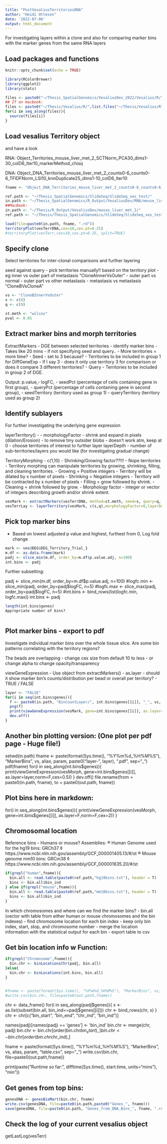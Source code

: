 ```yaml
---
title: "PostVesaliusTerritoriesDNA"
author: "Heidi Ottesen"
date: '2022-07-06'
output: html_document
---
```


For investigating layers within a clone
and also for comparing marker bins with the marker genes from the same RNA layers


## Load packages and functions

```r
knitr::opts_chunk$set(echo = TRUE)

library(RColorBrewer)
library(ggplot2)
library(stats)

files <- paste0("~/Thesis_SpatialGenomics/VesaliusDev_2022/Vesalius/R/",list.files("~/Thesis_SpatialGenomics/VesaliusDev_2022/Vesalius/R",pattern = ".R"))
## If on macbook:
files <- paste0("~/Thesis/Vesalius/R/",list.files("~/Thesis/Vesalius/R",pattern = ".R"))
for(i in seq_along(files)){
  source(files[i])
}
```

## Load vesalius Territory object
and have a look

RNA:
Object_Territories_mouse_liver_met_2_SCTNorm_PCA30_dims1-30_colD6_Iter10_markerMethod_chisq

DNA:
Object_DNA_Territories_mouse_liver_met_2_counts0-6_counts0-6_TFIDFNorm_LSI10_knnDuplicate25_dims1-10_colD6_Iter10


```r
fname <- "Object_DNA_Territories_mouse_liver_met_2_counts0-6_counts0-6_TFIDFNorm_LSI10_knnDuplicate25_dims1-10_colD6_Iter10"

ref.path <- "~/Thesis_SpatialGenomics/SlideSeq/SlideSeq_ves_test/"
in.path <- "~/Thesis_SpatialGenomics/R_Output/VesaliusDev/RNA/mouse_liver_met_2/"
##MacBook:
in.path <- "~/Thesis/R_Output/VesaliusDev/mouse_liver_met_2/"
ref.path <- "~/Thesis/Thesis_SpatialGenomics/SlideSeq/SlideSeq_ves_test/"

load(file=paste0(in.path, fname, ".rd"))
territoryPlot(vesTerrDNA,cex=10,cex.pt=0.25)
#territoryPlot(vesTerr,cex=10,cex.pt=0.25, split=TRUE)
```


## Specify clone 
Select territories for inter-clonal comparisons and further layering

seed against query - pick territories manually!! based on the territory plot
  - eg inner vs outer part of metastasis    "CloneAInnerVsOuter"
  - outer part vs normal
  - outer part vs other metastasis
  - metastasis vs metastasis                "CloneBVsCloneA"
  
```r

vs <- "CloneBInnerVsOuter"
s <- c(8)           
q <- c(9)    

st.meth <- "wilcox"
pval <- 0.05
```


## Extract marker bins and morph territories
ExtractMarkers - DGE between selected territories - identify marker bins
  - Takes like 20 mins - if not specifying seed and query..
      - More territories = more time?
  - Seed - set to 3 because? - Territories to be included in group 1 for DiffGeneExp
    - If I say 3 - does it only use territory 3 for comparison or does it compare 3 different territories?
  - Query - Territories to be included in group 2 of DGE.
  
  Output: p.value,- logFC, - seedPct (percentage of cells containing gene in first group), - queryPct (percentage of cells containing gene in second group), - seedTerritory (territory used as group 1) - queryTerritory (territory used as group 2)
  
## Identify sublayers
For further investigating the underlying gene expression

layerTerritory() - 
  - morphologyFactor - shrink and expand in pixels (dilation/Erosion) - to remove tiny outsider blobs - doesn't work atm, keep at 0
  - choose territories of interest to further layer
  layerDepth - number of sub-territories/layers you would like (for investigating gradual change)

  

  
TerritoryMorphing
  - c(1,10) - Shrinking/Growing factor??!!! - Nope territories
 - Territory morphing can manipulate territories by growing, shrinking, filling, and cleaning territories.
 - Growing = Positive integers - Territory will be dilated by x number of pixels
 - Shrinking = Negative integers - Territory will be contracted by x number of pixels
 - Filling = grow followed by shrink.
 - Cleaning = shrink followed by grow.
 - Morphology factor - integer or vector of integers describing growth and/or shrink extent.




```r

vesMark <- extractMarkers(vesTerrDNA, method=st.meth, seed=s, query=q, pval=pval)
vesTerrLay <- layerTerritory(vesMark, c(s,q),morphologyFactor=0,layerDepth=5)

````




## Pick top marker bins
 - Based on lowest adjusted p value and highest, furthest from 0, Log fold change

```r
mark <- ves@DEG$DEG_Territory_Trial_1
m.df <- as.data.frame(mark)
padj <- slice_min(m.df, order_by=m.df$p.value.adj, n=100)
int.bins <- padj

```

Further subsetting:

padj <- slice_min(m.df, order_by=m.df$p.value.adj, n=100)
#logfc.min <- slice_min(padj, order_by=padj$logFC, n=5)
#logfc.max <- slice_max(padj, order_by=padj$logFC, n=5)
#int.bins <- bind_rows(list(logfc.min, logfc.max))
int.bins <- padj


```r
length(int.bins$genes)
Appropriate number of bins?
  
```


## Plot marker bins - export to pdf
Investigate individual marker bins over the whole tissue slice.
Are some bin patterns correlating with the territory regions?

The beads are overlapping - change cex size from default 10 to less - or change alpha to change opacity/transparency






viewGeneExpression
  - Use object from extractMarkers()
  - as.layer - should it show marker bin's counts/distribution per bead or overall per territory? - TRUE / FALSE
  





```r

layer <- "FALSE" 
for(i in seq(int.bins$genes)){
  f <- paste0(in.path, "BinCountLayer/", int.bins$genes[[i]], "_", vs, "_", fname, ".png")
  png(f) 
  print(viewGeneExpression(vesMark, gene=int.bins$genes[[i]], as.layer=layer, norm=F, cex=0.1, territory1=s, territory2=q))
  dev.off()
}


```

## Another bin plotting version: (One plot per pdf page - Huge file!)
setwd(in.path)
fname <- paste(format(Sys.time(), "%Y%m%d_%H%M%S"), "MarkerBins", vs, alias, param, paste0("layer-", layer), ".pdf", sep="_")
pdf(fname)
for(i in seq_along(int.bins$genes)){
  print(viewGeneExpression(vesMorph, gene=int.bins$genes[[i]], as.layer=layer,norm=F,cex=0.5))
}
dev.off()
file.rename(from = paste0(in.path, fname), to = paste0(out.path, fname))

## Plot bins here in markdown:
for(i in seq_along(int.bins$genes)){
  print(viewGeneExpression(vesMorph, gene=int.bins$genes[[i]], as.layer=F,norm=F,cex=2))
}



## Chromosomal location


Reference bins - Humans or mouse?
Assemblies:
  					® Human Genome used for the hg19 bins: GRCh37
						◊    https://www.ncbi.nlm.nih.gov/assembly/GCF_000001405.13/#/st
					® Mouse genome mm10 bins: GRCm38
						◊ https://www.ncbi.nlm.nih.gov/assembly/GCF_000001635.20/#/st
          
```r
if(grepl("human",fname)){
  bin.all <- read.table(paste0(ref.path,"hg19bins.txt"), header = T)
  bins <- bin.all$bin_ind
} else if(grepl("mouse",fname)){
  bin.all <- read.table(paste0(ref.path,"mm10bins.txt"), header = T)
  bins <- bin.all$bin_ind
}
```
 In which chromosomes and where can we find the marker bins? 
 - bin.all (vector with table from either human or mouse chromosomes and the bin indexes)
 - find chromosome location for each bin index
 - keep only bin index, start, stop, and chromosome number 
 - merge the location information with the statistical output for each bin
 - export table to csv


## Get bin location info w Function:
```r
if(grepl("Chromosome",fname)){
  bin.chr <- binLocationsChr(padj, bin.all)
}else{
  bin.chr <- binLocations(int.bins, bin.all)
}


#fname <- paste(format(Sys.time(), "%Y%m%d_%H%M%S"), "MarkerBins", vs, alias, param, "table.csv", sep="_")
#write.csv(bin.chr, file=paste0(out.path,fname))


```

chr <- data_frame()
for(i in seq_along(padj$genes)){
  x <- as.list(subset(bin.all, bin_ind==padj$genes[[i]]))
  chr <- bind_rows(chr, x)
}
chr <- chr[c("bin_start", "bin_end", "chr_ind", "bin_ind")]

names(padj)[names(padj) == 'genes'] <- 'bin_ind'
bin.chr <- merge(chr, padj)
bin.chr <- bin.chr[order(bin.chr$bin_start),]
bin.chr <- bin.chr[order(bin.chr$chr_ind),]

fname <- paste(format(Sys.time(), "%Y%m%d_%H%M%S"), "MarkerBins", vs, alias, param, "table.csv", sep="_")
write.csv(bin.chr, file=paste0(out.path,fname))

print(paste("Runtime so far: ", difftime(Sys.time(), start.time, units="mins"), "min"))





## Get genes from top bins:
```r
genesDNA <- genesBioMart(bin.chr, fname)
write.csv(genesDNA, file=paste0(in.path,paste0("Genes_", fname)))
save(genesDNA, file=paste0(in.path, "Genes_from_DNA_Bins_", fname, ".rd"))

```




## Check the log of your current vesalius object
getLastLog(vesTerr)



  

